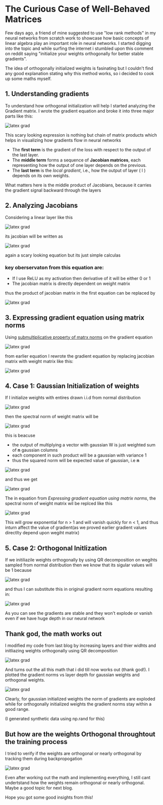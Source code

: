 # The Curious Case of Well-Behaved Matrices

Few days ago, a friend of mine suggested to use "low rank methods" in my neural networks from scratch work to showcase how basic concepts of linear algebra play an important role in neural networks. I started digging into the topic and while surfing the internet i stumbled upon this comment on reddit saying "initialize your weights orthogonally for better stable gradients".

The idea of orthogonally initialized weights is fasinating but I couldn't find any good explanation stating why this method works, so i decided to cook up some maths myself.


## 1. Understanding gradients
To understand how orthogonal initialization will help I started analyzing the Gradient matrix. I wrote the gradient equation and broke it into three major parts like this:
<div style={{ display: "flex", justifyContent: "center", margin: "2rem 0" }}>
<img src="/gradeqn.png" alt="latex grad" style={{ borderRadius: "0px" }} />
</div>

This scary looking expression is nothing but chain of matrix products which helps in visualizing how gradients flow in neural networks

- The **first term** is the gradient of the loss with respect to the output of the last layer.
- The **middle term** forms a sequence of **Jacobian matrices**, each representing how the output of one layer depends on the previous.
- The **last term** is the *local gradient*, i.e., how the output of layer \( l \) depends on its own weights.

What matters here is the middle product of Jacobians, because it carries the gradient signal backward through the layers

## 2. Analyzing Jacobians 
Considering a linear layer like this 
<div style={{ display: "flex", justifyContent: "center", margin: "2rem 0" }}>
<img src="/simplefeed.png" alt="latex grad" style={{ borderRadius: "0px" }} />
</div>

its jacobian will be written as

<div style={{ display: "flex", justifyContent: "center", margin: "2rem 0" }}>
<img src="/jacobian.png" alt="latex grad" style={{ borderRadius: "0px" }} />
</div>

again a scary looking equation but its just simple calculas

### key oberservaton from this equation are:
- If I use ReLU as my activation then derivative of it will be either 0 or 1
- The jacobian matrix is directly dependent on weight matrix

thus the product of jacobian matrix in the first equation can be replaced by 

<div style={{ display: "flex", justifyContent: "center", margin: "2rem 0" }}>
<img src="/jacobweight.png" alt="latex grad" style={{ borderRadius: "0px" }} />
</div>


## 3. Expressing gradient equation using matrix norms
Using [submultiplicative property of matrx norms](https://math.stackexchange.com/questions/487855/proof-of-matrix-norm-property-submultiplicativity) on the gradient equation

<div style={{ display: "flex", justifyContent: "center", margin: "2rem 0" }}>
<img src="/normanal.png" alt="latex grad" style={{ borderRadius: "0px" }} />
</div>

from earlier equation I rewrote the gradient equation by replacing jacobian matrix with weight matrix like this:

<div style={{ display: "flex", justifyContent: "center", margin: "2rem 0" }}>
<img src="/gradientnorm.png" alt="latex grad" style={{ borderRadius: "0px" }} />
</div>

## 4. Case 1: Gaussian Initialization of weights 
If I initialize weights with entires drawn i.i.d from normal distribution 

<div style={{ display: "flex", justifyContent: "center", margin: "2rem 0" }}>
<img src="/normal.png" alt="latex grad" style={{ borderRadius: "0px" }} />
</div>

then the spectral norm of weight matrix will be

<div style={{ display: "flex", justifyContent: "center", margin: "2rem 0" }}>
<img src="/root.png" alt="latex grad" style={{ borderRadius: "0px" }} />
</div>


this is beacuse 
- the output of multiplying a vector with gaussian W is just weighted sum of **n** gaussian columns 
- each component in such product will be a gaussian with variance 1
- thus the squared norm will be expected value of gaussian, i.e **n**

<div style={{ display: "flex", justifyContent: "center", margin: "2rem 0" }}>
<img src="/expected.png" alt="latex grad" style={{ borderRadius: "0px" }} />
</div>

and thus we get

<div style={{ display: "flex", justifyContent: "center", margin: "2rem 0" }}>
<img src="/rootN.png" alt="latex grad" style={{ borderRadius: "0px" }} />
</div>


The in equation from *Expressing gradient equation using matrix norms*, the spectral norm of weight matrix wil be replced like this 

<div style={{ display: "flex", justifyContent: "center", margin: "2rem 0" }}>
<img src="/spectral.png" alt="latex grad" style={{ borderRadius: "0px" }} />
</div>

This will grow exponential for n > 1 and will vanish quickly for n < 1, and thus inturn affect the value of gradient(as we proved earlier gradient values directlty depend upon wegiht matrix)


## 5. Case 2: Orthogonal Initlization
If we initiliazile weights orthogonally by using QR decomposition on wegihts sampled from normal distribution then we know that its sigular values will be 1
because

<div style={{ display: "flex", justifyContent: "center", margin: "2rem 0" }}>
<img src="/ortho.png" alt="latex grad" style={{ borderRadius: "0px" }} />
</div>

and thus I can substitute this in original gradient norm equations resulting in:

<div style={{ display: "flex", justifyContent: "center", margin: "2rem 0" }}>
<img src="/final.png" alt="latex grad" style={{ borderRadius: "0px" }} />
</div>

As you can see the gradients are stable and they won't explode or vanish even if we have huge depth in our neural network


##  Thank god, the math works out
I modified my code from last blog by increasing layers and thier widhts and initliazing weights orthogonally using QR decomposition 

<div style={{ display: "flex", justifyContent: "center", margin: "2rem 0" }}>
<img src="/modified.png" alt="latex grad" style={{ borderRadius: "12px"  }} />
</div>

And turns out the all this math that i did till now works out (thank god!). 
I plotted the gradient norms vs layer depth for gaussian weights and orthogonal weights. 

<div style={{ display: "flex", justifyContent: "center", margin: "2rem 0" }}>
<img src="/compare.png" alt="latex grad" style={{ borderRadius: "12px"  }} />
</div>

Clearly, for gaussian initialized weights the norm of gradients are exploded while for orthogonally initialized weights the gradient norms stay within a good range. 

(I generated synthetic data using np.rand for this)


## But how are the weights Orthogonal throughtout the training process
I tried to verify if the weights are orthogonal or nearly orthogonal by tracking them during backpropogation

<div style={{ display: "flex", justifyContent: "center", margin: "2rem 0" }}>
<img src="/error.png" alt="latex grad" style={{ borderRadius: "12px"  }} />
</div>

Even after working out the math and implementing everything, I still cant undertstand how the weights remain orthogonal or nearly orthogonal. Maybe a good topic for next blog.


Hope you got some good insights from this!


